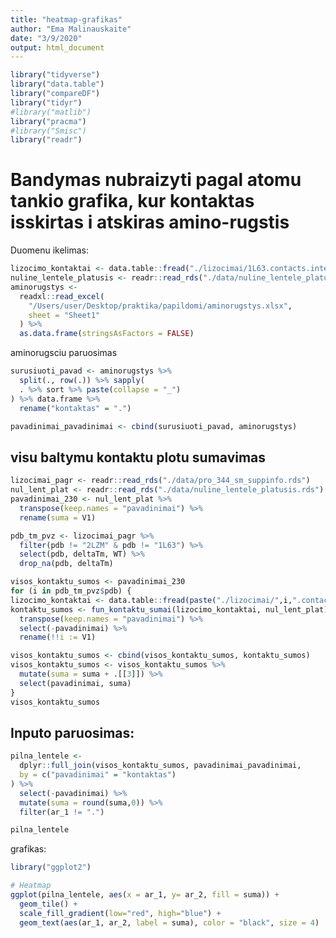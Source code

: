 ```yaml
---
title: "heatmap-grafikas"
author: "Ema Malinauskaite"
date: "3/9/2020"
output: html_document
---
```


```r
library("tidyverse")
library("data.table")
library("compareDF")
library("tidyr")
#library("matlib")
library("pracma")
#library("Smisc")
library("readr")
```

# Bandymas nubraizyti pagal atomu tankio grafika, kur kontaktas isskirtas i atskiras amino-rugstis

Duomenu ikelimas:
```r
lizocimo_kontaktai <- data.table::fread("./lizocimai/1L63.contacts.interresidue.table")
nuline_lentele_platusis <- readr::read_rds("./data/nuline_lentele_platusis.rds")
aminorugstys <-
  readxl::read_excel(
    "/Users/user/Desktop/praktika/papildomi/aminorugstys.xlsx",
    sheet = "Sheet1"
  ) %>%
  as.data.frame(stringsAsFactors = FALSE)
```

aminorugsciu paruosimas
```r
surusiuoti_pavad <- aminorugstys %>% 
  split(., row(.)) %>% sapply(
  . %>% sort %>% paste(collapse = "_")
) %>% data.frame %>% 
  rename("kontaktas" = ".")

pavadinimai_pavadinimai <- cbind(surusiuoti_pavad, aminorugstys) 
```

## visu baltymu kontaktu plotu sumavimas
```r
lizocimai_pagr <- readr::read_rds("./data/pro_344_sm_suppinfo.rds")
nul_lent_plat <- readr::read_rds("./data/nuline_lentele_platusis.rds")
pavadinimai_230 <- nul_lent_plat %>% 
  transpose(keep.names = "pavadinimai") %>% 
  rename(suma = V1)

pdb_tm_pvz <- lizocimai_pagr %>% 
  filter(pdb != "2LZM" & pdb != "1L63") %>% 
  select(pdb, deltaTm, WT) %>% 
  drop_na(pdb, deltaTm)
```

```r
visos_kontaktu_sumos <- pavadinimai_230
for (i in pdb_tm_pvz$pdb) {
lizocimo_kontaktai <- data.table::fread(paste("./lizocimai/",i,".contacts.interresidue.table", sep = ""))
kontaktu_sumos <- fun_kontaktu_sumai(lizocimo_kontaktai, nul_lent_plat) %>% 
  transpose(keep.names = "pavadinimai") %>% 
  select(-pavadinimai) %>% 
  rename(!!i := V1)

visos_kontaktu_sumos <- cbind(visos_kontaktu_sumos, kontaktu_sumos)
visos_kontaktu_sumos <- visos_kontaktu_sumos %>% 
  mutate(suma = suma + .[[3]]) %>% 
  select(pavadinimai, suma)
}
visos_kontaktu_sumos
```

## Inputo paruosimas:
```r
pilna_lentele <- 
  dplyr::full_join(visos_kontaktu_sumos, pavadinimai_pavadinimai,
  by = c("pavadinimai" = "kontaktas") 
) %>% 
  select(-pavadinimai) %>% 
  mutate(suma = round(suma,0)) %>% 
  filter(ar_1 != ".") 

pilna_lentele
```

grafikas:

```r
library("ggplot2")

# Heatmap 
ggplot(pilna_lentele, aes(x = ar_1, y= ar_2, fill = suma)) + 
  geom_tile() +
  scale_fill_gradient(low="red", high="blue") +
  geom_text(aes(ar_1, ar_2, label = suma), color = "black", size = 4) 
```
